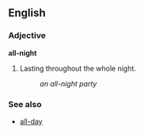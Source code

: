 ==English==
===Adjective===
'''all-night'''

#Lasting throughout the whole night.
#:''an all-night party''

===See also===
*[[all-day]]